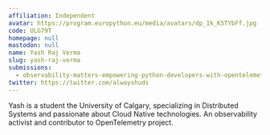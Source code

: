 ```yaml
---
affiliation: Independent
avatar: https://program.europython.eu/media/avatars/dp_1k_K5TYbFf.jpg
code: ULG79T
homepage: null
mastodon: null
name: Yash Raj Verma
slug: yash-raj-verma
submissions:
  - observability-matters-empowering-python-developers-with-opentelemetry
twitter: https://twitter.com/alwayshuds
---
```


Yash is a student the University of Calgary, specializing in Distributed Systems
and passionate about Cloud Native technologies. An observability activist and
contributor to OpenTelemetry project.
